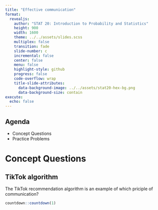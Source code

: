 ```yaml
---
title: "Effective communication"
format:
  revealjs:
    author: "STAT 20: Introduction to Probability and Statistics"
    height: 900
    width: 1600
    theme: ../../assets/slides.scss
    multiplex: false
    transition: fade
    slide-number: c
    incremental: false
    center: false
    menu: false
    highlight-style: github
    progress: false
    code-overflow: wrap
    title-slide-attributes:
      data-background-image: ../../assets/stat20-hex-bg.png
      data-background-size: contain
execute: 
  echo: false
---
```


## Agenda

- Concept Questions
- Practice Problems


# Concept Questions



## TikTok algorithm

:::poll
The TikTok recommendation algorithm is an example of which priciple of communication?
:::

```r
countdown::countdown(1)
```



<!-- :::notes -->
<!-- ::: -->